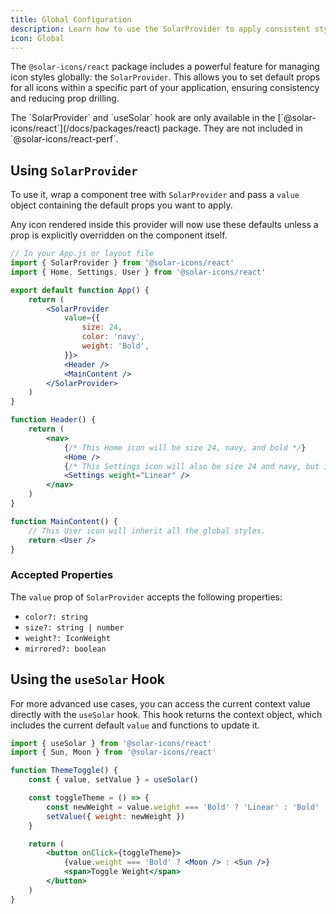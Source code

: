 ```yaml
---
title: Global Configuration
description: Learn how to use the SolarProvider to apply consistent styles to all icons in your application.
icon: Global
---
```



The `@solar-icons/react` package includes a powerful feature for managing icon styles globally: the `SolarProvider`. This allows you to set default props for all icons within a specific part of your application, ensuring consistency and reducing prop drilling.

<Callout title="Note">
    The `SolarProvider` and `useSolar` hook are only available in the
    [`@solar-icons/react`](/docs/packages/react) package. They are not included in
    `@solar-icons/react-perf`.
</Callout>

## Using `SolarProvider`

To use it, wrap a component tree with `SolarProvider` and pass a `value` object containing the default props you want to apply.

Any icon rendered inside this provider will now use these defaults unless a prop is explicitly overridden on the component itself.

```jsx
// In your App.js or layout file
import { SolarProvider } from '@solar-icons/react'
import { Home, Settings, User } from '@solar-icons/react'

export default function App() {
    return (
        <SolarProvider
            value={{
                size: 24,
                color: 'navy',
                weight: 'Bold',
            }}>
            <Header />
            <MainContent />
        </SolarProvider>
    )
}

function Header() {
    return (
        <nav>
            {/* This Home icon will be size 24, navy, and bold */}
            <Home />
            {/* This Settings icon will also be size 24 and navy, but its weight is overridden to "Linear" */}
            <Settings weight="Linear" />
        </nav>
    )
}

function MainContent() {
    // This User icon will inherit all the global styles.
    return <User />
}
```

### Accepted Properties

The `value` prop of `SolarProvider` accepts the following properties:

- `color?: string`
- `size?: string | number`
- `weight?: IconWeight`
- `mirrored?: boolean`

## Using the `useSolar` Hook

For more advanced use cases, you can access the current context value directly with the `useSolar` hook. This hook returns the context object, which includes the current default `value` and functions to update it.

```jsx
import { useSolar } from '@solar-icons/react'
import { Sun, Moon } from '@solar-icons/react'

function ThemeToggle() {
    const { value, setValue } = useSolar()

    const toggleTheme = () => {
        const newWeight = value.weight === 'Bold' ? 'Linear' : 'Bold'
        setValue({ weight: newWeight })
    }

    return (
        <button onClick={toggleTheme}>
            {value.weight === 'Bold' ? <Moon /> : <Sun />}
            <span>Toggle Weight</span>
        </button>
    )
}
```
